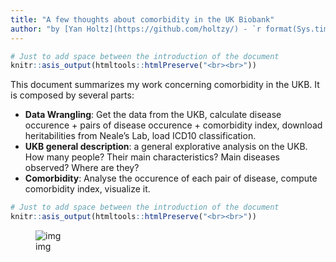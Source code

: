 ```yaml
---
title: "A few thoughts about comorbidity in the UK Biobank"
author: "by [Yan Holtz](https://github.com/holtzy/) - `r format(Sys.time(), '%d %B %Y')`"
---
```



```r
# Just to add space between the introduction of the document
knitr::asis_output(htmltools::htmlPreserve("<br><br>"))
```


This document summarizes my work concerning comorbidity in the UKB. It is composed by several parts:

* **Data Wrangling**: Get the data from the UKB, calculate disease occurence + pairs of disease occurence + comorbidity index, download heritabilities from Neale's Lab, load ICD10 classification.
* **UKB general description**: a general explorative analysis on the UKB. How many people? Their main characteristics? Main diseases observed? Where are they?
* **Comorbidity**: Analyse the occurence of each pair of disease, compute comorbidity index, visualize it.


```r
# Just to add space between the introduction of the document
knitr::asis_output(htmltools::htmlPreserve("<br><br>"))
```
![img](IMG/Edge_Bundle_Como_L2.png)

